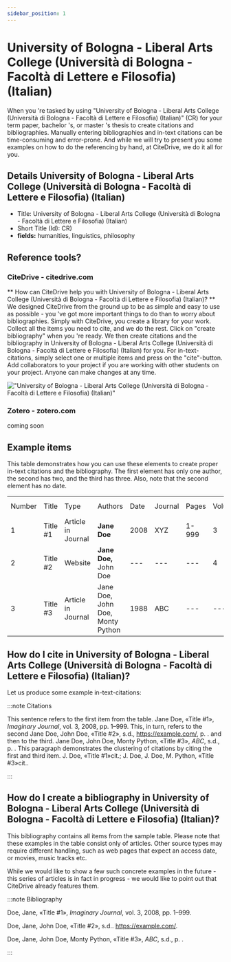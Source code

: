 ```yaml
---
sidebar_position: 1
---
```


# University of Bologna - Liberal Arts College (Università di Bologna - Facoltà di Lettere e Filosofia) (Italian)

When you 're tasked by using "University of Bologna - Liberal Arts College (Università di Bologna - Facoltà di Lettere e Filosofia) (Italian)" (CR) for your term paper, bachelor 's, or master 's thesis to create citations and bibliographies.
Manually entering bibliographies and in-text citations can be time-consuming and error-prone. And while we will try to present you some examples on how to do the referencing by hand, at CiteDrive, we do it all for you.

## Details  University of Bologna - Liberal Arts College (Università di Bologna - Facoltà di Lettere e Filosofia) (Italian)
* Title: University of Bologna - Liberal Arts College (Università di Bologna - Facoltà di Lettere e Filosofia) (Italian)
* Short Title (Id): CR)
* **fields:** humanities, linguistics, philosophy

## Reference tools?
### CiteDrive - citedrive.com
** How can CiteDrive help you with University of Bologna - Liberal Arts College (Università di Bologna - Facoltà di Lettere e Filosofia) (Italian)? **
We designed CiteDrive from the ground up to be as simple and easy to use as possible - you 've got more important things to do than to worry about bibliographies. Simply with CiteDrive, you create a library for your work. Collect all the items you need to cite, and we do the rest. Click on "create bibliography" when you 're ready. We then create citations and the bibliography in University of Bologna - Liberal Arts College (Università di Bologna - Facoltà di Lettere e Filosofia) (Italian) for you. For in-text-citations, simply select one or multiple items and press on the "cite"-button. Add collaborators to your project if you are working with other students on your project. Anyone can make changes at any time.


!["University of Bologna - Liberal Arts College (Università di Bologna - Facoltà di Lettere e Filosofia) (Italian)"](images/university-of-bologna--liberal-arts-college-universita-di-bologna--facolta-di-lettere-e-filosofia-italian.svg "Choose University of Bologna - Liberal Arts College (Università di Bologna - Facoltà di Lettere e Filosofia) (Italian) in the CiteDrive App")

### Zotero - zotero.com

coming soon

## Example items

This table demonstrates how you can use these elements to create proper in-text citations and the bibliography. The first element has only one author, the second has two, and the third has three. Also, note that the second element has no date.


<table>
  <tr>
   <td>Number
   </td>
   <td>Title
   </td>
   <td>Type
   </td>
   <td>Authors
   </td>
   <td>Date
   </td>
   <td>Journal
   </td>
   <td>Pages
   </td>
   <td>Volume
   </td>
   <td>Issue
   </td>
   <td>Access Date
   </td>
  </tr>
  <tr>
   <td>1
   </td>
   <td>Title #1
   </td>
   <td>Article in Journal
   </td>
   <td><strong>Jane Doe</strong>
   </td>
   <td>2008
   </td>
   <td>XYZ
   </td>
   <td>1-999
   </td>
   <td>3
   </td>
   <td>2
   </td>
   <td>--
   </td>
  </tr>
  <tr>
   <td>
2
   </td>
   <td>Title #2
   </td>
   <td>Website
   </td>
   <td><strong>Jane Doe, </strong>John Doe
   </td>
   <td>---
   </td>
   <td>---
   </td>
   <td>---
   </td>
   <td>4
   </td>
   <td>---
   </td>
   <td>2020-05-01
   </td>
  </tr>
  <tr>
   <td>3
   </td>
   <td>Title #3
   </td>
   <td>Article in Journal
   </td>
   <td>Jane Doe, John Doe, Monty Python
   </td>
   <td>1988
   </td>
   <td>ABC
   </td>
   <td>---
   </td>
   <td>---
   </td>
   <td>16
   </td>
   <td>---
   </td>
  </tr>
</table>



## How do I cite in  University of Bologna - Liberal Arts College (Università di Bologna - Facoltà di Lettere e Filosofia) (Italian)?

Let us produce some example in-text-citations:

:::note Citations


This sentence refers to the first item from the table. Jane Doe, «Title #1», <i>Imaginary Journal</i>, vol. 3, 2008, pp. 1–999.  This, in turn, refers to the second Jane Doe, John  Doe, «Title #2», s.d., https://example.com/, p. . 
and then to the third.  Jane Doe, John Doe, Monty Python, «Title #3», <i>ABC</i>, s.d., p. . 
This paragraph demonstrates the clustering of citations by citing the first and third item. J. Doe, «Title #1»cit.; J. Doe, J. Doe, M. Python, «Title #3»cit.. 

:::

## How do I create a bibliography in University of Bologna - Liberal Arts College (Università di Bologna - Facoltà di Lettere e Filosofia) (Italian)?

This bibliography contains all items from the sample table. Please note that these examples in the table consist only of articles. Other source types may require different handling, such as web pages that expect an access date, or movies, music tracks etc.

While we would like to show a few such concrete examples in the future - this series of articles is in fact in progress - we would like to point out that CiteDrive already features them.

:::note Bibliography

Doe, Jane, «Title #1», <i>Imaginary Journal</i>, vol. 3, 2008, pp. 1–999.

Doe, Jane, John  Doe, «Title #2», s.d.. https://example.com/.

Doe, Jane, John Doe, Monty Python, «Title #3», <i>ABC</i>, s.d., p. .



:::


        